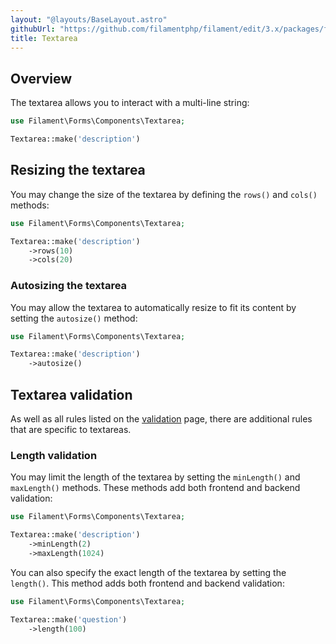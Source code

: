 ```yaml
---
layout: "@layouts/BaseLayout.astro"
githubUrl: "https://github.com/filamentphp/filament/edit/3.x/packages/forms/docs/03-fields/15-textarea.md"
title: Textarea
---
```


## Overview

The textarea allows you to interact with a multi-line string:

```php
use Filament\Forms\Components\Textarea;

Textarea::make('description')
```

<AutoScreenshot name="forms/fields/textarea/simple" alt="Textarea" version="3.x" />

## Resizing the textarea

You may change the size of the textarea by defining the `rows()` and `cols()` methods:

```php
use Filament\Forms\Components\Textarea;

Textarea::make('description')
    ->rows(10)
    ->cols(20)
```

### Autosizing the textarea

You may allow the textarea to automatically resize to fit its content by setting the `autosize()` method:

```php
use Filament\Forms\Components\Textarea;

Textarea::make('description')
    ->autosize()
```

## Textarea validation

As well as all rules listed on the [validation](./../validation) page, there are additional rules that are specific to textareas.

### Length validation

You may limit the length of the textarea by setting the `minLength()` and `maxLength()` methods. These methods add both frontend and backend validation:

```php
use Filament\Forms\Components\Textarea;

Textarea::make('description')
    ->minLength(2)
    ->maxLength(1024)
```

You can also specify the exact length of the textarea by setting the `length()`. This method adds both frontend and backend validation:

```php
use Filament\Forms\Components\Textarea;

Textarea::make('question')
    ->length(100)
```
